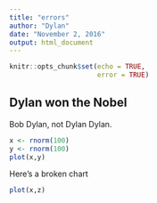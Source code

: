 ```yaml
---
title: "errors"
author: "Dylan"
date: "November 2, 2016"
output: html_document
---
```


```r
knitr::opts_chunk$set(echo = TRUE,
                      error = TRUE)
```

## Dylan won the Nobel


Bob Dylan, not Dylan Dylan.

```r
x <- rnorm(100)
y <- rnorm(100)
plot(x,y)
```

Here's a broken chart

```r
plot(x,z)
```